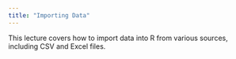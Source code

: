 ```yaml
---
title: "Importing Data"
---
```


This lecture covers how to import data into R from various sources, including CSV and Excel files.
